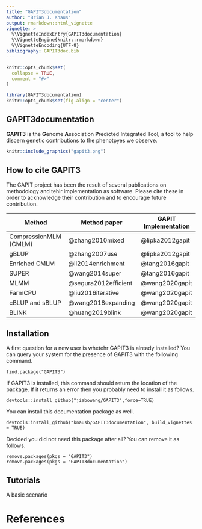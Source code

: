```yaml
---
title: "GAPIT3documentation"
author: "Brian J. Knaus"
output: rmarkdown::html_vignette
vignette: >
  %\VignetteIndexEntry{GAPIT3documentation}
  %\VignetteEngine{knitr::rmarkdown}
  %\VignetteEncoding{UTF-8}
bibliography: GAPIT3doc.bib
---
```


```r
knitr::opts_chunk$set(
  collapse = TRUE,
  comment = "#>"
)
```


```r
library(GAPIT3documentation)
knitr::opts_chunk$set(fig.align = "center")
```


## GAPIT3documentation


**GAPIT3** is the **G**enome **A**ssociation **P**redicted **I**ntegrated Tool, a tool to help discern genetic contributions to the phenotpyes we observe.


```r
knitr::include_graphics("gapit3.png")
```


## How to cite GAPIT3


The GAPIT project has been the result of several publications on methodology and tehir implementation as software.
Please cite these in order to acknowledge their contribution and to encourage future contribution.


Method                 | Method paper         | GAPIT Implementation
-----------------------|----------------------|---------------------
CompressionMLM (CMLM)  | @zhang2010mixed      | @lipka2012gapit
gBLUP                  | @zhang2007use        | @lipka2012gapit
Enriched CMLM          | @li2014enrichment    | @tang2016gapit
SUPER                  | @wang2014super       | @tang2016gapit
MLMM                   | @segura2012efficient | @wang2020gapit
FarmCPU                | @liu2016iterative    | @wang2020gapit
cBLUP and sBLUP        | @wang2018expanding   | @wang2020gapit
BLINK                  | @huang2019blink      | @wang2020gapit


## Installation

A first question for a new user is whetehr GAPIT3 is already installed?
You can query your system for the presence of GAPIT3 with the following command.


```
find.package("GAPIT3")
```


If GAPIT3 is installed, this command should return the location of the package.
If it returns an error then you probably need to install it as follows.


```
devtools::install_github("jiabowang/GAPIT3",force=TRUE)
```

You can install this documentation package as well.

```
devtools:install_github("knausb/GAPIT3documentation", build_vignettes = TRUE)
```


Decided you did not need this package after all?
You can remove it as follows.


```
remove.packages(pkgs = "GAPIT3")
remove.packages(pkgs = "GAPIT3documentation")
```



## Tutorials


A basic scenario



# References


